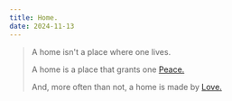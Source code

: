 ```yaml
---
title: Home.
date: 2024-11-13
---
```


> A home isn't a place where one lives.
>
> A home is a place that grants one [Peace.](/writing/peace)
>
> And, more often than not, a home is made by [Love.](/writing/love)

